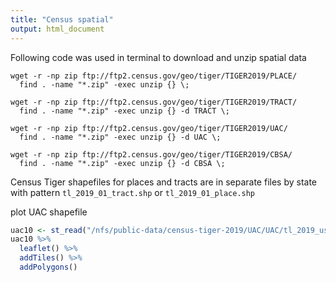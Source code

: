 ```yaml
---
title: "Census spatial"
output: html_document
---
```


Following code was used in terminal to download and unzip spatial data

```
wget -r -np zip ftp://ftp2.census.gov/geo/tiger/TIGER2019/PLACE/
  find . -name "*.zip" -exec unzip {} \;

wget -r -np zip ftp://ftp2.census.gov/geo/tiger/TIGER2019/TRACT/
  find . -name "*.zip" -exec unzip {} -d TRACT \;

wget -r -np zip ftp://ftp2.census.gov/geo/tiger/TIGER2019/UAC/
  find . -name "*.zip" -exec unzip {} -d UAC \;

wget -r -np zip ftp://ftp2.census.gov/geo/tiger/TIGER2019/CBSA/
  find . -name "*.zip" -exec unzip {} -d CBSA \;
```

Census Tiger shapefiles for places and tracts are in separate files by state
with pattern `tl_2019_01_tract.shp` or `tl_2019_01_place.shp`


plot UAC shapefile

```r
uac10 <- st_read("/nfs/public-data/census-tiger-2019/UAC/UAC/tl_2019_us_uac10.shp")
uac10 %>%
  leaflet() %>%
  addTiles() %>%
  addPolygons()
```
